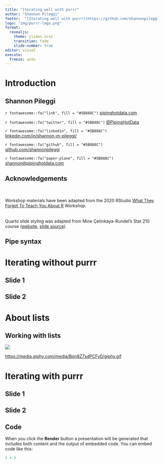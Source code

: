 ```yaml
---
title: "Iterating well with purrr"
author: "Shannon Pileggi"
footer:  "[Iterating well with purrr](https://github.com/shannonpileggi/iterating-well-with-purrr)"
logo: "img/purrr-logo.png"
format: 
  revealjs: 
    theme: slides.scss
    transition: fade
    slide-number: true
editor: visual
execute:
  freeze: auto
---
```


# Introduction

## Shannon Pileggi

`r fontawesome::fa("link", fill = "#5B888C")` [pipinghotdata.com](https://www.pipinghotdata.com/)

`r fontawesome::fa("twitter", fill = "#5B888C")` [\@PipingHotData](https://twitter.com/PipingHotData)

`r fontawesome::fa("linkedin", fill = "#5B888C")` [linkedin.com/in/shannon-m-pileggi/](https://www.linkedin.com/in/shannon-m-pileggi/)

`r fontawesome::fa("github", fill = "#5B888C")` [github.com/shannonpileggi](https://github.com/shannonpileggi/)

`r fontawesome::fa("paper-plane", fill = "#5B888C")` [shannon\@pipinghotdata.com](mailto:shannon@pipinghotdata.com)

## Acknowledgements
<br>
<br>
Workshop materials have been adapted from the 2020 RStudio [What They Forgot To Teach You About R](https://rstats-wtf.github.io/wtf-2020-rsc/) Workshop.
<br>
<br>
<br>
Quarto slide styling was adapted from Mine Çetinkaya-Rundel's Stat 210 course ([website](https://sta210-s22.github.io/website/), [slide source](https://github.com/sta210-s22/website/tree/main/slides)).

## Pipe syntax

# Iterating without purrr

## Slide 1

## Slide 2

# About lists

## Working with lists {background-color="black"}

![](img/drink-water.gif)

::: footer
<https://media.giphy.com/media/Bqn8Z7xdPCFy0/giphy.gif>
:::

# Iterating with purrr

## Slide 1

## Slide 2

## Code

When you click the **Render** button a presentation will be generated that includes both content and the output of embedded code.
You can embed code like this:

```r
1 + 1
```
